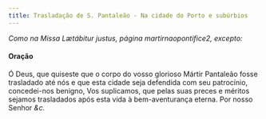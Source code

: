 ```yaml
---
title: Trasladação de S. Pantaleão - Na cidade do Porto e subúrbios
---
```


<em>Como na Missa Lætábitur justus, página martirnaopontifice2, excepto:</em>

<h4 class="text-center">Oração</h4>
<div class="container-fluid">
  <div class="row">
    <span class="text-justify"></div>
    <span class="text-justify">
      Ó Deus, que quiseste que o corpo do vosso glorioso Mártir Pantaleão fosse
      trasladado até nós e que esta cidade seja defendida com seu patrocínio,
      concedei-nos benigno, Vos suplicamos, que pelas suas preces e méritos
      sejamos trasladados após esta vida à bem-aventurança eterna. Por nosso
      Senhor <em>&c.</em>
    </span>
</div>
